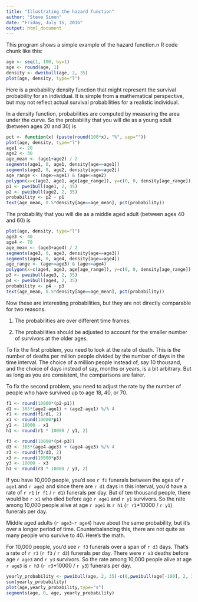 ```yaml
---
title: "Illustrating the hazard function"
author: "Steve Simon"
date: "Friday, July 15, 2016"
output: html_document
---
```


This program shows a simple example of the hazard function.n R code chunk like this:

```r
age <- seq(1, 100, by=1)
age <- round(age, 1)
density <- dweibull(age, 2, 35)
plot(age, density, type="l")
```

Here is a probability density function that might represent the
survival probability for an individual. It is simple from a 
mathematical perspective, but may not reflect actual survival
probabilities for a realistic individual.

In a density function, probabilities are computed by measuring
the area under the curve. So the probability that you will die
as a young adult (between ages 20 and 30) is

```r
pct <- function(x) (paste(round(100*x), "%", sep=""))
plot(age, density, type="l")
age1 <- 20
age2 <- 30
age_mean <- (age1+age2) / 2
segments(age1, 0, age1, density[age==age1])
segments(age2, 0, age2, density[age==age2])
age_range <- (age>=age1) & (age<=age2)
polygon(x=c(age2, age1, age[age_range]), y=c(0, 0, density[age_range]), border=NA, col="gray")
p1 <- pweibull(age1, 2, 35)
p2 <- pweibull(age2, 2, 35)
probability <- p2 - p1
text(age_mean, 0.5*density[age==age_mean], pct(probability))
```

The probability that you will die as a middle aged adult 
(between ages 40 and 60) is

```r
plot(age, density, type="l")
age3 <- 40
age4 <- 70
age_mean <- (age3+age4) / 2
segments(age3, 0, age3, density[age==age3])
segments(age4, 0, age4, density[age==age4])
age_range <- (age>=age3) & (age<=age4)
polygon(x=c(age4, age3, age[age_range]), y=c(0, 0, density[age_range]), border=NA, col="gray")
p3 <- pweibull(age3, 2, 35)
p4 <- pweibull(age4, 2, 35)
probability <- p4 - p3
text(age_mean, 0.5*density[age==age_mean], pct(probability))
```
Now these are interesting probabilities, but they are not directly comparable for two reasons.

1. The probabilities are over different time frames.

2. The probabilities should be adjusted to account for the smaller number of survivors at the older ages.

To fix the first problem, you need to look at the rate of death. This is the number of deaths
per million people divided by the number of days in the time interval. The choice of a 
million people instead of, say 10 thousand, and the choice of days instead of say, months
or years, is a bit arbitrary. But as long as you are consistent, the comparisons are fairer.

To fix the second problem, you need to adjust the rate by the number of people who have survived
up to age 18, 40, or 70.

```r
f1 <- round(10000*(p2-p1))
d1 <- 365*(age2-age1) + (age2-age1) %/% 4
r1 <- round(f1/d1, 2)
x1 <- round(10000*p1)
y1 <- 10000 - x1
h1 <- round(r1 * 10000 / y1, 2)

f3 <- round(10000*(p4-p3))
d3 <- 365*(age4-age3) + (age4-age3) %/% 4
r3 <- round(f3/d3, 2)
x3 <- round(10000*p3)
y3 <- 10000 - x3
h3 <- round(r3 * 10000 / y3, 2)
```

If you have 10,000 people, you'd see `r f1` funerals between the ages of 
`r age1` and `r age2` and since there are `r d1` days in this interval,
you'd have a rate of `r r1` (`r f1` / `r d1`) funerals per day. But
of ten thousand people, there would be `r x1` who died before age `r age1` and
`r y1` survivors. So the rate among 10,000 people alive at age `r age1` is 
`r h1` (`r r1`*10000 / `r y1`) funerals per day.
 
Middle aged adults (`r age3`-`r age4`) have about the same probability, but
it's over a longer period of time. Counterbalancing this, there are not quite
as many people who survive to 40. Here's the math.
 
For 10,000 people, you'd see `r f3` funerals over a span of `r d3` days. That's
a rate of `r r3` (`r f3` / `r d3`) funerals per day. There were `r x3` deaths
before age `r age3` and `r y3` survivors. So the rate among 10,000 people alive
at age `r age3` is `r h3` (`r r3`*10000 / `r y3`) funerals per day.

```r
yearly_probability <- pweibull(age, 2, 35)-c(0,pweibull(age[-100], 2, 35))
sum(yearly_probability)
plot(age,yearly_probability,type="s")
segments(age, 0, age, yearly_probability)
```
